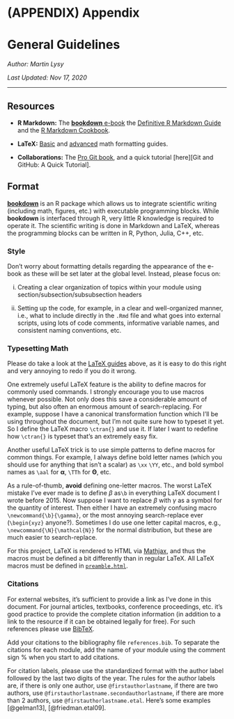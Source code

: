 # (APPENDIX) Appendix {-} 

# General Guidelines

*Author: Martin Lysy*

*Last Updated: Nov 17, 2020*

--- 

## Resources

- **R Markdown:** The  [**bookdown** e-book](https://bookdown.org/yihui/bookdown/) the [Definitive R Markdown Guide](https://bookdown.org/yihui/rmarkdown/) and the [R Markdown Cookbook](https://bookdown.org/yihui/rmarkdown-cookbook/).

- **LaTeX:** <a name="genguide-res:latex"> [Basic](https://en.wikibooks.org/wiki/LaTeX/Mathematics) and [advanced](https://en.wikibooks.org/wiki/LaTeX/Advanced_Mathematics) math formatting guides.

- **Collaborations:** The [Pro Git book](https://git-scm.com/book/en/v2), and a quick tutorial [here][Git and GitHub: A Quick Tutorial].

## Format

[**bookdown**](https://bookdown.org/yihui/bookdown/) is an R package which allows us to integrate scientific writing (including math, figures, etc.) with executable programming blocks.  While **bookdown** is interfaced through R, very little R knowledge is required to operate it.  The scientific writing is done in Markdown and LaTeX, whereas the programming blocks can be written in R, Python, Julia, C++, etc.

<!-- The content of each module can roughly be divided into three components: -->

<!-- 1.  Text explaining the concepts, models, etc. -->

<!-- 2.  Short snippets of code which contribute to understanding the text (e.g., loading and displaying parts of data sets, simple calculations), or which can be used to create figures and tables. -->

<!-- 3.  Larger sections of code consisting of interdependent functions, data processing, complex plotting functions, etc.  Some of this code can be displayed within the text, but by and large, it should be written in -->

<!-- Each module should consist of:

- One `Rmd` file containing the Markdown/LaTeX text, and short snippets of code which contribute to understanding the text (e.g., loading and displaying parts of data sets, simple calculations), or which can be used to create figures and tables.

- Any number of external `.R`, `.py`, `.jl`, `.cpp`, etc. files for anything more complicated, e.g., interdependent and longer functions, data preprocessing files, etc.  I strongly recommend that you do not put too much code into `Rmd` files directly as it makes it much more difficult to organize, debug, and maintain.

- Do provide links to relevant resources: papers, blog posts, etc. which helped you understand things better, and also any *high quality/performance* software to use or explore.  I've tried to provide such resources in my notes; please do update if links are broken, libraries have been superceeded, etc. -->

<!-- the software.  I strongly recommend that you never try to write in multiple programming languages at once (e.g., R + Markdown). -->

<!-- A skeleton for the full set of notes (including all modules) is to be downloaded from GitHub.  Each module should consist of an `Rmd` file containing the Markdown/LaTeX text, and external `.R`, `.py`, `.jl`, `.cpp`, etc. files for the software.  I strongly recommend that you never try to write in multiple programming languages at once (e.g., R + Markdown). -->

### Style

Don't worry about formatting details regarding the appearance of the e-book as these will be set later at the global level. Instead, please focus on:

i.  Creating a clear organization of topics within your module using section/subsection/subsubsection headers

ii.  Setting up the code, for example, in a clear and well-organized manner, i.e., what to include directly in the `.Rmd` file and what goes into external scripts, using lots of code comments, informative variable names, and consistent naming conventions, etc.

### Typesetting Math

Please do take a look at the [LaTeX guides](#genguide-res:latex) above, as it is easy to do this right and very annoying to redo if you do it wrong.

One extremely useful LaTeX feature is the ability to define macros for commonly used commands.  I strongly encourage you to use macros whenever possible.  Not only does this save a considerable amount of typing, but also often an enormous amount of search-replacing.  For example, suppose I have a canonical transformation function which I'll be using throughout the document, but I'm not quite sure how to typeset it yet.  So I define the LaTeX macro `\ctran{}` and use it.  If later I want to redefine how `\ctran{}` is typeset that's an extremely easy fix.

Another useful LaTeX trick is to use simple patterns to define macros for common things.  For example, I always define bold letter names (which you should use for anything that isn't a scalar) as `\xx` `\YY`, etc., and bold symbol names as `\aal` for $\boldsymbol{\alpha}$, `\TTh` for $\boldsymbol{\Theta}$, etc. 

As a rule-of-thumb, **avoid** defining one-letter macros.  The worst LaTeX mistake I've ever made is to define $\beta$ as`\b` in everything LaTeX document I wrote before 2015.  Now suppose I want to replace $\beta$ with $\gamma$ as a symbol for the quantity of interest.  Then either I have an extremely confusing macro `\newcommand{\b}{\gamma}`, or the most annoying search-replace ever (`\begin{xyz}` anyone?).  Sometimes I do use one letter capital macros, e.g., `\newcommand{\N}{\mathcal{N}}` for the normal distribution, but these are much easier to search-replace.

For this project, LaTeX is rendered to HTML via [Mathjax](https://www.mathjax.org/), and thus the macros must be defined a bit differently than in regular LaTeX.  All LaTeX macros must be defined in [`preamble.html`](preamble.html).

### Citations {#genguide-citations}

For external websites, it's sufficient to provide a link as I've done in this document.  For journal articles, textbooks, conference proceedings, etc. it's good practice to provide the complete citation information (in addition to a link to the resource if it can be obtained legally for free).  For such references please use [BibTeX](https://en.wikibooks.org/wiki/LaTeX/Bibliography_Management).

Add your citations to the bibliography file `references.bib`. To separate the citations for each module, add the name of your module using the comment sign $\%$ when you start to add citations. 

For citation labels, please use the standardized format with the author label followed by the last two digits of the year. The rules for the author labels are, if there is only one author, use `@firstauthorlastname`, if there are two authors, use `@firstauthorlastname.secondauthorlastname`, if there are more than 2 authors, use `@firstauthorlastname.etal`. Here's some examples [@gelman13], [@friedman.etal09]. 